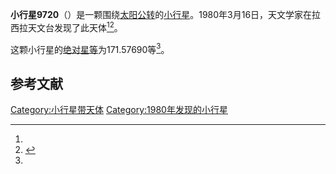 {{Infobox planet
| bgcolour = #FFFFC0
| name = 9720 Ulfbirgitta
| symbol = 
| image = 
| caption = 
| discovery = yes
| discovery_ref = 
| discoverer = {{link-en|英格瓦·克拉斯·拉格尔科维斯特|Claes-Ingvar Lagerkvist}}
| discovery_site = [[拉西拉天文台|拉西拉天文台]] 
| discovered = 1980年3月16日
| designations = yes
| mp_name = 
| named_after = 
| alt_names = 1980 FH1/ 1990 DU
| mp_category = [[主带小行星|主带小行星]]
| orbit_ref = <ref name="a">[http://ssd.jpl.nasa.gov/sbdb.cgi?sstr=9720 9720 Ulfbirgitta] {{Wayback|url=http://ssd.jpl.nasa.gov/sbdb.cgi?sstr=9720 |date=20210717080222 }}，小行星數據庫瀏覽器（JPL Small-Body Database Browser）－[[美国国家航空航天局|美国国家航空航天局]]喷气推进实验室</ref>
| epoch = 2456400.5 (2013年4月18日更新)
| aphelion = {{convert|3.2595877|AU|km|3|abbr=on|lk=out}}
| perihelion = {{convert|2.6012641|AU|km|3|abbr=on}}
| semimajor = {{convert|2.9304259|AU|km|3|abbr=on}}
| eccentricity = 0.1123256
| period = 1832.291387 [[日|日]]<br />5.02[[儒略年|儒略年]]
| avg_speed = 
| inclination = 11.98940
| asc_node = 346.06364
| mean_anomaly = 
| arg_peri = 171.57690
| satellites = 
| physical_characteristics = yes
| dimensions = 
| mass = 
| density = 
| surface_grav = 
| escape_velocity = 
| sidereal_day = 
| axial_tilt = 
| pole_ecliptic_lat = 
| pole_ecliptic_lon = 
| albedo = 
| temperatures= 
| temp_name1 = 
| mean_temp_1 = 
| max_temp_1 = 
| temp_name2 = 
| max_temp_2 = 
| spectral_type = 
| abs_magnitude = 171.57690
}}

'''小行星9720'''（{{lang-en|9720 Ulfbirgitta}}）是一颗围绕[[太阳|太阳]][[公转|公转]]的[[小行星|小行星]]。1980年3月16日，天文学家{{link-en|英格瓦·克拉斯·拉格尔科维斯特|Claes-Ingvar Lagerkvist}}在拉西拉天文台发现了此天体<ref name="a" /><ref>{{cite news|title=小行星列表|url=http://cfa-www.harvard.edu/iau/lists/NumberedMPs.txt|accessdate=2013-07-08|newspaper=哈佛大学|archive-date=2008-05-17|archive-url=https://web.archive.org/web/20080517010638/http://cfa-www.harvard.edu/iau/lists/NumberedMPs.txt|dead-url=no}}</ref>。

这颗小行星的[[绝对星等|绝对星等]]为171.57690等<ref name="a" />。

==参考文献==
{{reflist}}
{{Minor Planet Number|[[小行星9719|小行星9719]]|[[小行星9721|小行星9721]]}}

{{小天体}}

[[Category:小行星带天体|Category:小行星带天体]]
[[Category:1980年发现的小行星|Category:1980年发现的小行星]]

{{asteroid-stub}}